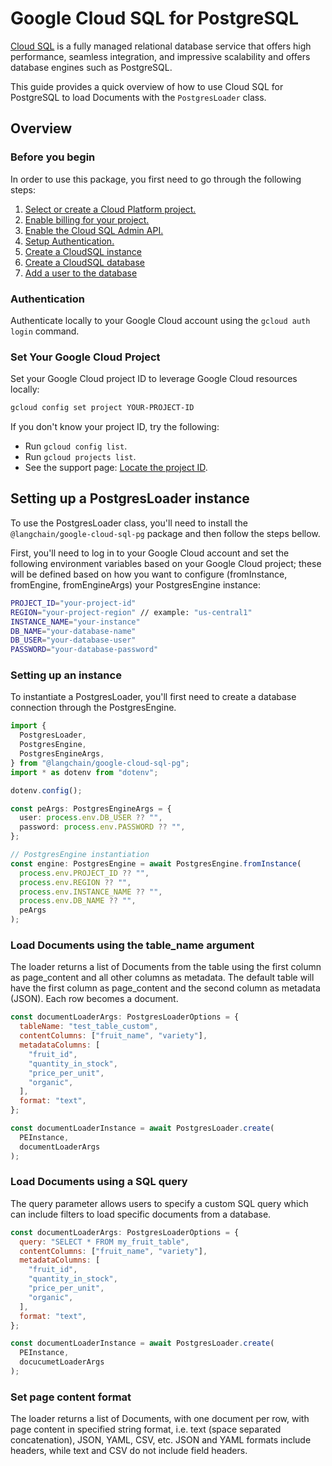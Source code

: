 # Google Cloud SQL for PostgreSQL

[Cloud SQL](https://cloud.google.com/sql) is a fully managed relational database service that offers high
performance, seamless integration, and impressive scalability and offers database engines such as PostgreSQL.

This guide provides a quick overview of how to use Cloud SQL for PostgreSQL to load Documents with the `PostgresLoader` class.

## Overview

### Before you begin

In order to use this package, you first need to go through the following steps:

1.  [Select or create a Cloud Platform project.](https://developers.google.com/workspace/guides/create-project)
2.  [Enable billing for your project.](https://cloud.google.com/billing/docs/how-to/modify-project#enable_billing_for_a_project)
3.  [Enable the Cloud SQL Admin API.](https://console.cloud.google.com/flows/enableapi?apiid=sqladmin.googleapis.com)
4.  [Setup Authentication.](https://cloud.google.com/docs/authentication)
5.  [Create a CloudSQL instance](https://cloud.google.com/sql/docs/postgres/connect-instance-auth-proxy#create-instance)
6.  [Create a CloudSQL database](https://cloud.google.com/sql/docs/postgres/create-manage-databases)
7.  [Add a user to the database](https://cloud.google.com/sql/docs/postgres/create-manage-users)

### Authentication

Authenticate locally to your Google Cloud account using the `gcloud auth login` command.

### Set Your Google Cloud Project

Set your Google Cloud project ID to leverage Google Cloud resources locally:

```bash
gcloud config set project YOUR-PROJECT-ID
```

If you don't know your project ID, try the following:

- Run `gcloud config list`.
- Run `gcloud projects list`.
- See the support page: [Locate the project ID](https://support.google.com/googleapi/answer/7014113).

## Setting up a PostgresLoader instance

To use the PostgresLoader class, you'll need to install the `@langchain/google-cloud-sql-pg`
package and then follow the steps bellow.

First, you'll need to log in to your Google Cloud account and set the following environment variables based
on your Google Cloud project; these will be defined based on how you want to configure (fromInstance,
fromEngine, fromEngineArgs) your PostgresEngine instance:

```bash
PROJECT_ID="your-project-id"
REGION="your-project-region" // example: "us-central1"
INSTANCE_NAME="your-instance"
DB_NAME="your-database-name"
DB_USER="your-database-user"
PASSWORD="your-database-password"
```

### Setting up an instance

To instantiate a PostgresLoader, you'll first need to create a database connection through the
PostgresEngine.

```typescript
import {
  PostgresLoader,
  PostgresEngine,
  PostgresEngineArgs,
} from "@langchain/google-cloud-sql-pg";
import * as dotenv from "dotenv";

dotenv.config();

const peArgs: PostgresEngineArgs = {
  user: process.env.DB_USER ?? "",
  password: process.env.PASSWORD ?? "",
};

// PostgresEngine instantiation
const engine: PostgresEngine = await PostgresEngine.fromInstance(
  process.env.PROJECT_ID ?? "",
  process.env.REGION ?? "",
  process.env.INSTANCE_NAME ?? "",
  process.env.DB_NAME ?? "",
  peArgs
);
```

### Load Documents using the table_name argument

The loader returns a list of Documents from the table using the first column as page_content and all other columns as metadata. The default table will have the first column as page_content and the second column as metadata (JSON). Each row becomes a document.

```js
const documentLoaderArgs: PostgresLoaderOptions = {
  tableName: "test_table_custom",
  contentColumns: ["fruit_name", "variety"],
  metadataColumns: [
    "fruit_id",
    "quantity_in_stock",
    "price_per_unit",
    "organic",
  ],
  format: "text",
};

const documentLoaderInstance = await PostgresLoader.create(
  PEInstance,
  documentLoaderArgs
);
```

### Load Documents using a SQL query

The query parameter allows users to specify a custom SQL query which can include filters to load specific documents from a database.

```js
const documentLoaderArgs: PostgresLoaderOptions = {
  query: "SELECT * FROM my_fruit_table",
  contentColumns: ["fruit_name", "variety"],
  metadataColumns: [
    "fruit_id",
    "quantity_in_stock",
    "price_per_unit",
    "organic",
  ],
  format: "text",
};

const documentLoaderInstance = await PostgresLoader.create(
  PEInstance,
  docucumetLoaderArgs
);
```

### Set page content format

The loader returns a list of Documents, with one document per row, with page content in specified string format, i.e. text (space separated concatenation), JSON, YAML, CSV, etc. JSON and YAML formats include headers, while text and CSV do not include field headers.
